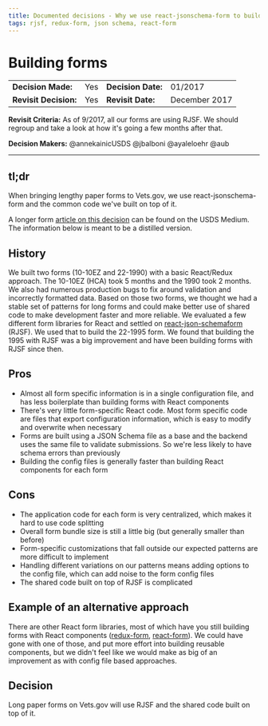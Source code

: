 ```yaml
---
title: Documented decisions - Why we use react-jsonschema-form to build forms
tags: rjsf, redux-form, json schema, react-form
---
```


# Building forms

| | | | |
| --- | --- | --- | --- |
|**Decision Made:**|Yes| **Decision Date:** | 01/2017 |
|**Revisit Decision:**| Yes | **Revisit Date:** | December 2017 |

**Revisit Criteria:** As of 9/2017, all our forms are using RJSF. We should regroup and take a look at how it's going a few months after that.

**Decision Makers:** @annekainicUSDS @jbalboni @ayaleloehr @aub


---

## tl;dr
When bringing lengthy paper forms to Vets.gov, we use react-jsonschema-form and the common code we've built on top of it.

A longer form [article on this decision](https://medium.com/the-u-s-digital-service/building-forms-faster-on-vets-gov-d8619f4e9db) can be found on the USDS Medium. The information below is meant to be a distilled version.

## History

We built two forms (10-10EZ and 22-1990) with a basic React/Redux approach. The 10-10EZ (HCA) took 5 months and the 1990 took 2 months. We also had numerous production bugs to fix around validation and incorrectly formatted data. Based on those two forms, we thought we had a stable set of patterns for long forms and could make better use of shared code to make development faster and more reliable. We evaluated a few different form libraries for React and settled on [react-json-schemaform](https://github.com/mozilla-services/react-jsonschema-form) (RJSF). We used that to build the 22-1995 form. We found that building the 1995 with RJSF was a big improvement and have been building forms with RJSF since then.

## Pros

- Almost all form specific information is in a single configuration file, and has less boilerplate than building forms with React components
- There's very little form-specific React code. Most form specific code are files that export configuration information, which is easy to modify and overwrite when necessary
- Forms are built using a JSON Schema file as a base and the backend uses the same file to validate submissions. So we're less likely to have schema errors than previously
- Building the config files is generally faster than building React components for each form

## Cons

- The application code for each form is very centralized, which makes it hard to use code splitting
- Overall form bundle size is still a little big (but generally smaller than before)
- Form-specific customizations that fall outside our expected patterns are more difficult to implement
- Handling different variations on our patterns means adding options to the config file, which can add noise to the form config files
- The shared code built on top of RJSF is complicated

## Example of an alternative approach

There are other React form libraries, most of which have you still building forms with React components ([redux-form](redux-form.com), [react-form](https://react-form.js.org/#/story/readme-documentation)). We could have gone with one of those, and put more effort into building reusable components, but we didn't feel like we would make as big of an improvement as with config file based approaches.


## Decision
Long paper forms on Vets.gov will use RJSF and the shared code built on top of it.
